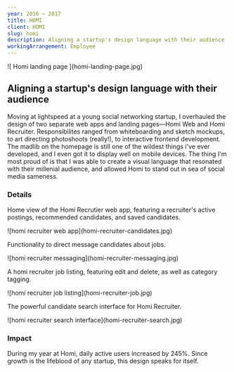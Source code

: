 ```yaml
---
year: 2016 — 2017
title: HOMI
client: HOMI
slug: homi
description: Aligning a startup's design language with their audience
workingArrangement: Employee
---
```

<div className='featured-image'>
  ![
    Homi landing page
  ](homi-landing-page.jpg)
</div>

## Aligning a startup's design language with their audience

Moving at lightspeed at a young social networking startup, I overhauled the design of two separate web apps and landing pages—Homi Web and Homi Recruiter. Responsibilites ranged from whiteboarding and sketch mockups, to art directing photoshoots (really!), to interactive frontend development. The madlib on the homepage is still one of the wildest things i've ever developed, and I even got it to display well on mobile devices. The thing I'm most proud of is that I was able to create a visual language that resonated with their millenial audience, and allowed Homi to stand out in sea of social media sameness.

### Details

Home view of the Homi Recrutier web app, featuring a recruiter's active postings, recommended candidates, and saved candidates.

<div>
  ![homi recruiter web app](homi-recruiter-candidates.jpg)
</div>

Functionality to direct message candidates about jobs.

<div>
  ![homi recruiter messaging](homi-recruiter-messaging.jpg)
</div>

A homi recruiter job listing, featuring edit and delete, as well as category tagging.

<div>
  ![homi recruiter job listing](homi-recruiter-job.jpg)
</div>

The powerful candidate search interface for Homi Recruiter.

<div>
  ![homi recruiter search interface](homi-recruiter-search.jpg)
</div>

### Impact

During my year at Homi, daily active users increased by 245%. Since growth is the lifeblood of any startup, this design speaks for itself.
